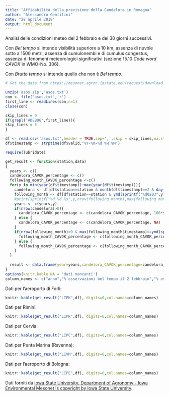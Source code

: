 ```yaml
---
title: "Affidabilità della previsione della Candelora in Romagna"
author: "Alessandro Gentilini"
date: "28 aprile 2018"
output: html_document
---
```


Analisi delle condizioni meteo del 2 febbraio e dei 30 giorni successivi.

Con *Bel tempo* si intende visibilità superiore a 10 km, assenza di nuvole sotto a 1500 metri,
assenza di cumulonembi e di cumulus congestus, assenza di fenomeni meteorologici significativi (sezione 15.10 *Code word CAVOK* in WMO-No. 306).

Con *Brutto tempo* si intende quello che non è *Bel tempo*.

```r
# Get the data from https://mesonet.agron.iastate.edu/request/download.phtml?network=IT__ASOS

unzip('asos.zip','asos.txt')
con <- file('asos.txt','r')
first_line <- readLines(con,n=1)
close(con)

skip_lines = 0
if(grepl('#DEBUG',first_line)){
skip_lines = 5  
}

df <- read.csv('asos.txt',header = TRUE,sep=',',skip = skip_lines,na.strings = "M")
df$timestamp <- strptime(df$valid,"%Y-%m-%d %H:%M")

require(lubridate)

get_result <- function(station,data)
{
  years <- c()
  candelora_CAVOK_percentage <- c()
  following_month_CAVOK_percentage <-c()
  for(y in min(year(df$timestamp)):max(year(df$timestamp))){
    candelora <- df[df$station==station & month(df$timestamp)==2 & day(df$timestamp)==2 & year(df$timestamp)==y,]
    following_month <- df[df$station==station & ymd(sprintf("%d0203",y))<df$timestamp & df$timestamp<ymd(sprintf("%d0303",y)),]
    #print(sprintf("%d %d %s",y,nrow(following_month),max(following_month$timestamp)))
    years <- c(years,y)
    if(nrow(candelora)>0){
      candelora_CAVOK_percentage <- c(candelora_CAVOK_percentage, 100*sum(grepl('CAVOK',candelora$metar))/nrow(candelora))
    } else {
      candelora_CAVOK_percentage <- c(candelora_CAVOK_percentage, NA)
    }
    if(nrow(following_month)>0 & max(following_month$timestamp)>=ymd(sprintf("%d0302",y))){
      following_month_CAVOK_percentage <- c(following_month_CAVOK_percentage, 100*sum(grepl('CAVOK',following_month$metar))/nrow(following_month))
    } else {
      following_month_CAVOK_percentage <- c(following_month_CAVOK_percentage, NA)
    }
  }
  
  result <- data.frame(year=years,candelora_CAVOK_percentage=candelora_CAVOK_percentage,following_month_CAVOK_percentage=100-following_month_CAVOK_percentage,forecast_is_ok=ifelse((candelora_CAVOK_percentage>50) == (following_month_CAVOK_percentage<50),"sì","no"))  
}
options(knitr.kable.NA = 'dati mancanti')
column_names <- c("anno","% osservazioni bel tempo il 2 febbraio","% osservazioni brutto tempo nei 30 giorni successivi","previsione corretta")
```

Dati per l'aeroporto di Forlì:

```r
knitr::kable(get_result("LIPK",df), digits=0,col.names=column_names)
```

Dati per Rimini:

```r
knitr::kable(get_result("LIPR",df), digits=0,col.names=column_names)
```

Dati per Cervia:

```r
knitr::kable(get_result("LIPC",df), digits=0,col.names=column_names)
```

Dati per Punta Marina (Ravenna):

```r
knitr::kable(get_result("LIVM",df), digits=0,col.names=column_names)
```

Dati per l'aeroporto di Bologna:

```r
knitr::kable(get_result("LIPE",df), digits=0,col.names=column_names)
```

Dati forniti da [Iowa State University, Department of Agronomy - Iowa Environmental Mesonet is copyright by Iowa State University](https://mesonet.agron.iastate.edu/request/download.phtml?network=IT__ASOS).


